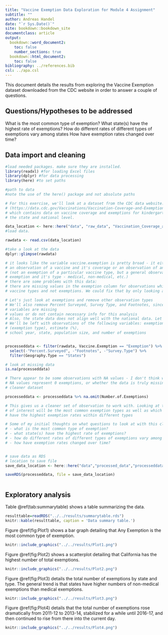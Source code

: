 ```yaml
---
title: "Vaccine Exemption Data Exploration for Module 4 Assignment"
subtitle: ""
author: Andreas Handel
date: "`r Sys.Date()`"
site: bookdown::bookdown_site
documentclass: article
output:
  bookdown::word_document2: 
    toc: false
    number_sections: true
  bookdown::html_document2: 
    toc: false
bibliography: ../references.bib
csl: ../apa.csl
---
```


This document details the results from exploring the Vaccine Exemption dataset
downloaded from the CDC website in order to answer a couple of questions.


## Questions/Hypotheses to be addressed

What is the most common type of exemption?
What state(s) have the highest rate of exemptions? 
How do different rates of different types of exemptions vary among states
How have exemption rates changed over time? 

## Data import and cleaning

```r
#load needed packages. make sure they are installed.
library(readxl) #for loading Excel files
library(dplyr) #for data processing
library(here) #to set paths

#path to data
#note the use of the here() package and not absolute paths

# For this exercise, we'll look at a dataset from the CDC data website:
# (https://data.cdc.gov/Vaccinations/Vaccination-Coverage-and-Exemptions-among-Kinderga/ijqb-a7ye)
# which contains data on vaccine coverage and exemptions for kindergartners at 
# the state and national level. 

data_location <- here::here("data", "raw_data", "Vaccination_Coverage_and_Exemptions_among_Kindergartners.csv")
#load data. 

rawdata <- read.csv(data_location)

#take a look at the data
dplyr::glimpse(rawdata)

# it looks like the variable vaccine.exemption is pretty broad - it either contains
# an observation of a vaccine and it's coverage or an observation of an exemption 
# (not an exemption of a particular vaccine type, but a general observation of an 
# exemption and it's type - medical, non-medical, etc.)
# there are some problems with this data:
# there are missing values in the exemption column for observations which are 
# vaccine types and not exemptions. We could fix that by only looking at exemptions

# Let's just look at exemptions and remove other observation types
# We'll also remove Percent Surveyed, Survey Type, and Footnotes, since these
# variables are missing 
# values or do not contain necessary info for this analysis
# Also, the state data does not align well with the national data. Let's just look at state data
# We'll be left with observations of the following variables: exemptions, dose 
# (exemption type), estimate (%), 
# school year, state, population size, and number of exemptions


processeddata <- filter(rawdata, Vaccine.Exemption == "Exemption") %>%
  select(-"Percent.Surveyed", -"Footnotes", -"Survey.Type") %>%
  filter(Geography.Type == "States")

# look at missing data
is.na(processeddata)

# There appear to be some observations with NA values - I don't think we can infer whether
# NA values represent 0 exemptions, or whether the data is truly missing. So, let's remove those for a 
# cleaner dataset

processeddata <- processeddata %>% na.omit(Number.of.Exemptions)

# This gives us a cleaner set of observation to work with. Looking at these exemptions, our outcome
# of interest will be the most common exemption types as well as which states 
# have the highest exemption rates within different types

# Some of my initial thoughts on what questions to look at with this clean data include:
# - what is the most common type of exemption?
# - what state(s) have the highest rate of exemptions? 
# - how do different rates of different types of exemptions vary among states
# - how have exemption rates changed over time? 


# save data as RDS
# location to save file
save_data_location <- here::here("data","processed_data","processeddata.rds")

saveRDS(processeddata, file = save_data_location)



```


## Exploratory analysis


Table \@ref(tab:summarytable) shows a table summarizing the data.


```r
resulttable=readRDS("../../results/summarytable.rds")
knitr::kable(resulttable, caption = 'Data summary table.')
```


Figure \@ref(fig:Plot1) shows a bar graph detailing that Any Exemption is the most common type of exemption.

```r
knitr::include_graphics("../../results/Plot1.png")
```


Figure \@ref(fig:Plot2) shows a scatterplot detailing that California has the highest number of total exemptions.

```r
knitr::include_graphics("../../results/Plot2.png")
```

Figure \@ref(fig:Plot3) details the total number of exemptions by state and type. The general trend is that states have higher numbers of non-medical exemptions than medical exemptions.

```r
knitr::include_graphics("../../results/Plot3.png")
```


Figure \@ref(fig:Plot4) details that the total number of exemptions rose dramatically from 2011-12 to 2013-14, stabilized for a while until 2016-17, and then continued to rise from there into the current day.

```r
knitr::include_graphics("../../results/Plot4.png")
```



